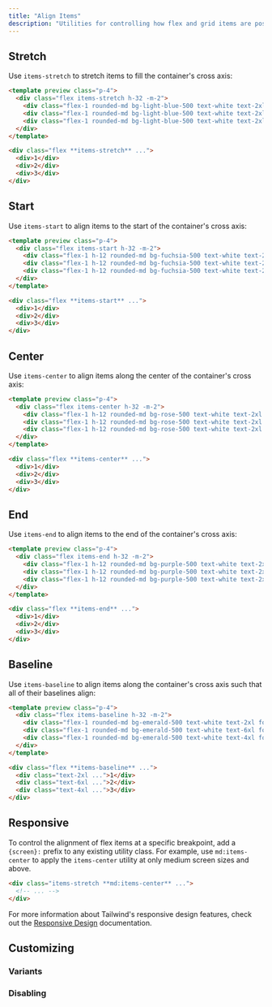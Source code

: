 ```yaml
---
title: "Align Items"
description: "Utilities for controlling how flex and grid items are positioned along a container's cross axis."
---
```




## Stretch

Use `items-stretch` to stretch items to fill the container's cross axis:

```html lightBlue
<template preview class="p-4">
  <div class="flex items-stretch h-32 -m-2">
    <div class="flex-1 rounded-md bg-light-blue-500 text-white text-2xl font-extrabold flex items-center justify-center m-2">1</div>
    <div class="flex-1 rounded-md bg-light-blue-500 text-white text-2xl font-extrabold flex items-center justify-center m-2">2</div>
    <div class="flex-1 rounded-md bg-light-blue-500 text-white text-2xl font-extrabold flex items-center justify-center m-2">3</div>
  </div>
</template>

<div class="flex **items-stretch** ...">
  <div>1</div>
  <div>2</div>
  <div>3</div>
</div>
```

## Start

Use `items-start` to align items to the start of the container's cross axis:

```html fuchsia
<template preview class="p-4">
  <div class="flex items-start h-32 -m-2">
    <div class="flex-1 h-12 rounded-md bg-fuchsia-500 text-white text-2xl font-extrabold flex items-center justify-center m-2">1</div>
    <div class="flex-1 h-12 rounded-md bg-fuchsia-500 text-white text-2xl font-extrabold flex items-center justify-center m-2">2</div>
    <div class="flex-1 h-12 rounded-md bg-fuchsia-500 text-white text-2xl font-extrabold flex items-center justify-center m-2">3</div>
  </div>
</template>

<div class="flex **items-start** ...">
  <div>1</div>
  <div>2</div>
  <div>3</div>
</div>
```

## Center

Use `items-center` to align items along the center of the container's cross axis:

```html rose
<template preview class="p-4">
  <div class="flex items-center h-32 -m-2">
    <div class="flex-1 h-12 rounded-md bg-rose-500 text-white text-2xl font-extrabold flex items-center justify-center m-2">1</div>
    <div class="flex-1 h-12 rounded-md bg-rose-500 text-white text-2xl font-extrabold flex items-center justify-center m-2">2</div>
    <div class="flex-1 h-12 rounded-md bg-rose-500 text-white text-2xl font-extrabold flex items-center justify-center m-2">3</div>
  </div>
</template>

<div class="flex **items-center** ...">
  <div>1</div>
  <div>2</div>
  <div>3</div>
</div>
```

## End

Use `items-end` to align items to the end of the container's cross axis:

```html purple
<template preview class="p-4">
  <div class="flex items-end h-32 -m-2">
    <div class="flex-1 h-12 rounded-md bg-purple-500 text-white text-2xl font-extrabold flex items-center justify-center m-2">1</div>
    <div class="flex-1 h-12 rounded-md bg-purple-500 text-white text-2xl font-extrabold flex items-center justify-center m-2">2</div>
    <div class="flex-1 h-12 rounded-md bg-purple-500 text-white text-2xl font-extrabold flex items-center justify-center m-2">3</div>
  </div>
</template>

<div class="flex **items-end** ...">
  <div>1</div>
  <div>2</div>
  <div>3</div>
</div>
```

## Baseline

Use `items-baseline` to align items along the container's cross axis such that all of their baselines align:

```html emerald
<template preview class="p-4">
  <div class="flex items-baseline h-32 -m-2">
    <div class="flex-1 rounded-md bg-emerald-500 text-white text-2xl font-extrabold flex items-center justify-center m-2">1</div>
    <div class="flex-1 rounded-md bg-emerald-500 text-white text-6xl font-extrabold flex items-center justify-center m-2">2</div>
    <div class="flex-1 rounded-md bg-emerald-500 text-white text-4xl font-extrabold flex items-center justify-center m-2">3</div>
  </div>
</template>

<div class="flex **items-baseline** ...">
  <div class="text-2xl ...">1</div>
  <div class="text-6xl ...">2</div>
  <div class="text-4xl ...">3</div>
</div>
```

## Responsive

To control the alignment of flex items at a specific breakpoint, add a `{screen}:` prefix to any existing utility class. For example, use `md:items-center` to apply the `items-center` utility at only medium screen sizes and above.

```html
<div class="items-stretch **md:items-center** ...">
  <!-- ... -->
</div>
```

For more information about Tailwind's responsive design features, check out the [Responsive Design](/docs/responsive-design) documentation.

## Customizing

### Variants

<Variants plugin="alignItems" name="align-items" />

### Disabling

<Disabling plugin="alignItems" name="align-items" />
